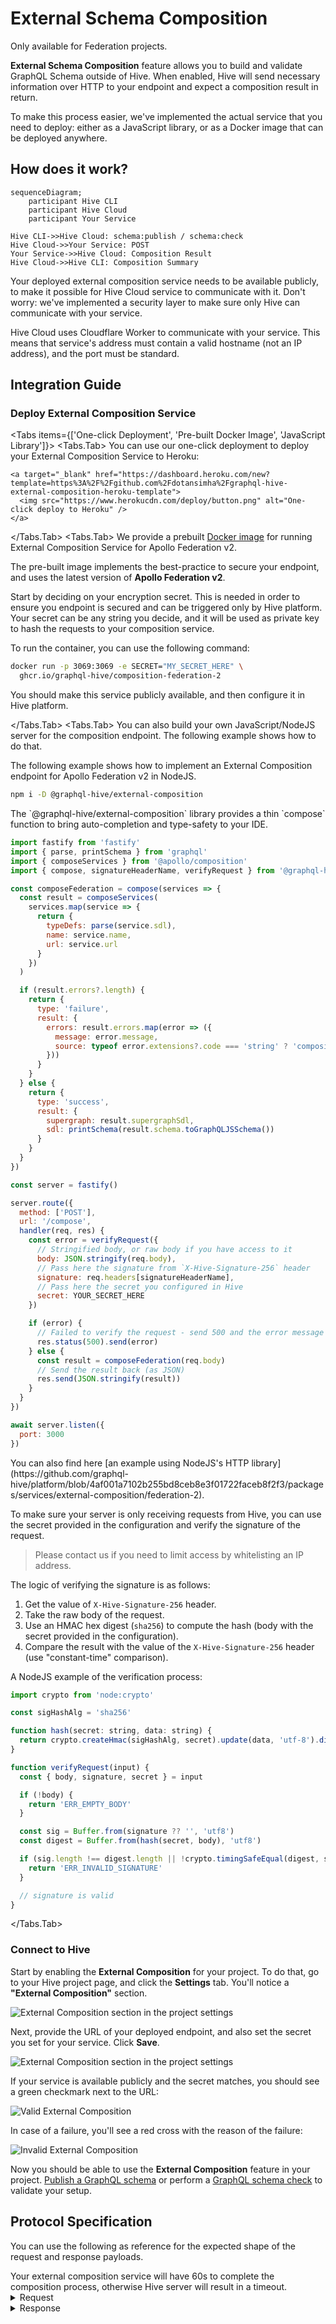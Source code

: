 
# External Schema Composition

<Callout type="warning">Only available for Federation projects.</Callout>

**External Schema Composition** feature allows you to build and validate GraphQL Schema outside of
Hive. When enabled, Hive will send necessary information over HTTP to your endpoint and expect a
composition result in return.

To make this process easier, we've implemented the actual service that you need to deploy: either as
a JavaScript library, or as a Docker image that can be deployed anywhere.

## How does it work?

```mermaid
sequenceDiagram;
    participant Hive CLI
    participant Hive Cloud
    participant Your Service

Hive CLI->>Hive Cloud: schema:publish / schema:check
Hive Cloud->>Your Service: POST
Your Service->>Hive Cloud: Composition Result
Hive Cloud->>Hive CLI: Composition Summary
```

<Callout>
Your deployed external composition service needs to be available publicly, to make it possible for
Hive Cloud service to communicate with it. Don't worry: we've implemented a security layer to make
sure only Hive can communicate with your service.

Hive Cloud uses Cloudflare Worker to communicate with your service. This means that service's
address must contain a valid hostname (not an IP address), and the port must be standard.

</Callout>

## Integration Guide

<Steps>

### Deploy External Composition Service

<Tabs items={['One-click Deployment', 'Pre-built Docker Image', 'JavaScript Library']}>
  <Tabs.Tab>
    You can use our one-click deployment to deploy your External Composition Service to Heroku:

    <a target="_blank" href="https://dashboard.heroku.com/new?template=https%3A%2F%2Fgithub.com%2Fdotansimha%2Fgraphql-hive-external-composition-heroku-template">
      <img src="https://www.herokucdn.com/deploy/button.png" alt="One-click deploy to Heroku" />
    </a>

  </Tabs.Tab>
  <Tabs.Tab>
We provide a prebuilt
[Docker image](https://github.com/graphql-hive/platform/pkgs/container/composition-federation-2)
for running External Composition Service for Apollo Federation v2.

The pre-built image implements the best-practice to secure your endpoint, and uses the latest
version of **Apollo Federation v2**.

Start by deciding on your encryption secret. This is needed in order to ensure you endpoint is
secured and can be triggered only by Hive platform. Your secret can be any string you decide, and it
will be used as private key to hash the requests to your composition service.

To run the container, you can use the following command:

```bash
docker run -p 3069:3069 -e SECRET="MY_SECRET_HERE" \
  ghcr.io/graphql-hive/composition-federation-2
```

You should make this service publicly available, and then configure it in Hive platform.

  </Tabs.Tab>
  <Tabs.Tab>
You can also build your own JavaScript/NodeJS server for the composition endpoint. The following example shows how to
do that.

The following example shows how to implement an External Composition endpoint for Apollo Federation
v2 in NodeJS.

```sh npm2yarn
npm i -D @graphql-hive/external-composition
```

<Callout type="info">
  The `@graphql-hive/external-composition` library provides a thin `compose` function to bring
  auto-completion and type-safety to your IDE.
</Callout>

```javascript filename="Simple Fastify server for External Composition"
import fastify from 'fastify'
import { parse, printSchema } from 'graphql'
import { composeServices } from '@apollo/composition'
import { compose, signatureHeaderName, verifyRequest } from '@graphql-hive/external-composition'

const composeFederation = compose(services => {
  const result = composeServices(
    services.map(service => {
      return {
        typeDefs: parse(service.sdl),
        name: service.name,
        url: service.url
      }
    })
  )

  if (result.errors?.length) {
    return {
      type: 'failure',
      result: {
        errors: result.errors.map(error => ({
          message: error.message,
          source: typeof error.extensions?.code === 'string' ? 'composition' : 'graphql'
        }))
      }
    }
  } else {
    return {
      type: 'success',
      result: {
        supergraph: result.supergraphSdl,
        sdl: printSchema(result.schema.toGraphQLJSSchema())
      }
    }
  }
})

const server = fastify()

server.route({
  method: ['POST'],
  url: '/compose',
  handler(req, res) {
    const error = verifyRequest({
      // Stringified body, or raw body if you have access to it
      body: JSON.stringify(req.body),
      // Pass here the signature from `X-Hive-Signature-256` header
      signature: req.headers[signatureHeaderName],
      // Pass here the secret you configured in Hive
      secret: YOUR_SECRET_HERE
    })

    if (error) {
      // Failed to verify the request - send 500 and the error message back
      res.status(500).send(error)
    } else {
      const result = composeFederation(req.body)
      // Send the result back (as JSON)
      res.send(JSON.stringify(result))
    }
  }
})

await server.listen({
  port: 3000
})
```

<Callout type="info">
  You can also find here [an example using NodeJS's HTTP
  library](https://github.com/graphql-hive/platform/blob/4af001a7102b255bd8ceb8e3f01722faceb8f2f3/packages/services/external-composition/federation-2).
</Callout>

To make sure your server is only receiving requests from Hive, you can use the secret provided in
the configuration and verify the signature of the request.

> Please contact us if you need to limit access by whitelisting an IP address.

The logic of verifying the signature is as follows:

1. Get the value of `X-Hive-Signature-256` header.
1. Take the raw body of the request.
1. Use an HMAC hex digest (`sha256`) to compute the hash (body with the secret provided in the
   configuration).
1. Compare the result with the value of the `X-Hive-Signature-256` header (use "constant-time"
   comparison).

A NodeJS example of the verification process:

```javascript
import crypto from 'node:crypto'

const sigHashAlg = 'sha256'

function hash(secret: string, data: string) {
  return crypto.createHmac(sigHashAlg, secret).update(data, 'utf-8').digest('hex')
}

function verifyRequest(input) {
  const { body, signature, secret } = input

  if (!body) {
    return 'ERR_EMPTY_BODY'
  }

  const sig = Buffer.from(signature ?? '', 'utf8')
  const digest = Buffer.from(hash(secret, body), 'utf8')

  if (sig.length !== digest.length || !crypto.timingSafeEqual(digest, sig)) {
    return 'ERR_INVALID_SIGNATURE'
  }

  // signature is valid
}
```

  </Tabs.Tab>
</Tabs>

### Connect to Hive

Start by enabling the **External Composition** for your project. To do that, go to your Hive project
page, and click the **Settings** tab. You'll notice a **"External Composition"** section.

![External Composition section in the project settings](/docs/pages/management/external-schema-composition-disabled.png)

Next, provide the URL of your deployed endpoint, and also set the secret you set for your service.
Click **Save**.

![External Composition section in the project settings](/docs/pages/management/external-schema-composition-enabled.png)

If your service is available publicly and the secret matches, you should see a green checkmark next
to the URL:

![Valid External Composition](/docs/pages/management/external-composition-valid.png)

In case of a failure, you'll see a red cross with the reason of the failure:

![Invalid External Composition](/docs/pages/management/external-composition-invalid.png)

Now you should be able to use the **External Composition** feature in your project.
[Publish a GraphQL schema](/docs/schema-registry#publish-a-schema) or perform a
[GraphQL schema check](/docs/schema-registry#check-a-schema) to validate your setup.

</Steps>

## Protocol Specification

You can use the following as reference for the expected shape of the request and response payloads.

<Callout type="info">
  Your external composition service will have 60s to complete the composition process, otherwise
  Hive server will result in a timeout.
</Callout>

<details>
  <summary>Request</summary>

Hive will dispatch your HTTP service using `POST` method, with the following headers:

- `content-type: application/json`
- `x-hive-signature-256` will be set the to the signature of the request body once encrypted with
  the secret you provided in the configuration.

The request body will contain the following information:

```typescript
type SchemaService = {
  sdl: String!
  name: String!
  url: String
}

type RequestBody = Array<SchemaService>
```

Example request:

```json
[
  {
    "sdl": "type Query { users: [String] }",
    "name": "users",
    "url": "https://api.com/users"
  },
  {
    "sdl": "extend type Query { comments: [String] }",
    "name": "comments",
    "url": "https://api.com/comments"
  }
]
```

</details>

<details>
  <summary>Response</summary>

Hive will expect your HTTP service to respond with `200` status code and the following headers:

- `content-type: application/json`

The reponse payload should match the following type:

```typescript
type CompositionResult = CompositionSuccess | CompositionFailure

type CompositionSuccess = {
  type: 'success'
  result: {
    supergraph: string
    sdl: string
  }
}

type CompositionFailure = {
  type: 'failure'
  result: {
    errors: Array<{
      message: string
      source: 'graphql' | 'composition'
    }>
  }
}
```

Example response:

```json
{
  "type": "failure",
  "result": {
    "errors": [
      {
        "message": "Type \"Query\" was defined more than once.",
        "source": "graphql"
      }
    ]
  }
}
```

In the `source` you are expected to return `graphql` if the error is related to the schema itself,
or `composition` if the error is related to the composition process with other schemas.

</details>
